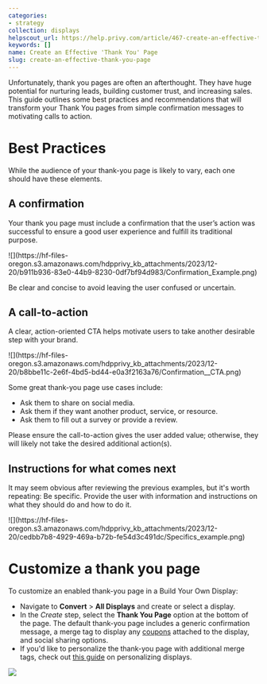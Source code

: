 ```yaml
---
categories:
- strategy
collection: displays
helpscout_url: https://help.privy.com/article/467-create-an-effective-thank-you-page
keywords: []
name: Create an Effective 'Thank You' Page
slug: create-an-effective-thank-you-page
---
```

Unfortunately, thank you pages are often an afterthought. They have huge
potential for nurturing leads, building customer trust, and increasing sales.
This guide outlines some best practices and recommendations that will
transform your Thank You pages from simple confirmation messages to motivating
calls to action.

# Best Practices

While the audience of your thank-you page is likely to vary, each one should
have these elements.

## A confirmation

Your thank you page must include a confirmation that the user’s action was
successful to ensure a good user experience and fulfill its traditional
purpose.

![](https://hf-files-
oregon.s3.amazonaws.com/hdpprivy_kb_attachments/2023/12-20/b911b936-83e0-44b9-8230-0df7bf94d983/Confirmation_Example.png)

Be clear and concise to avoid leaving the user confused or uncertain.

## A call-to-action

A clear, action-oriented CTA helps motivate users to take another desirable
step with your brand.

![](https://hf-files-
oregon.s3.amazonaws.com/hdpprivy_kb_attachments/2023/12-20/b8bbe11c-2e6f-4bd5-bd44-e0a3f2163a76/Confirmation__CTA.png)

Some great thank-you page use cases include:

  * Ask them to share on social media. 
  * Ask them if they want another product, service, or resource. 
  * Ask them to fill out a survey or provide a review. 

Please ensure the call-to-action gives the user added value; otherwise, they
will likely not take the desired additional action(s).

## Instructions for what comes next

It may seem obvious after reviewing the previous examples, but it's worth
repeating: Be specific. Provide the user with information and instructions on
what they should do and how to do it.

![](https://hf-files-
oregon.s3.amazonaws.com/hdpprivy_kb_attachments/2023/12-20/cedbb7b8-4929-469a-b72b-fe54d3c491dc/Specifics_example.png)

# Customize a thank you page

To customize an enabled thank-you page in a Build Your Own Display:

  * Navigate to **Convert** > **All Displays** and create or select a display. 
  * In the _Create_ step, select the **Thank You Page** option at the bottom of the page. The default thank-you page includes a generic confirmation message, a merge tag to display any [coupons](https://privy.helpscoutdocs.com/article/72-create-and-manage-coupon-codes) attached to the display, and social sharing options. 
  * If you'd like to personalize the thank-you page with additional merge tags, check out [this guide](https://privy.helpscoutdocs.com/article/178-personalize-your-displays) on personalizing displays. 

![](https://s3.amazonaws.com/helpscout.net/docs/assets/6606da67f4bb664508693b91/images/66859b75e1989867dcefec1f/file-o0f50Sb86g.gif)

